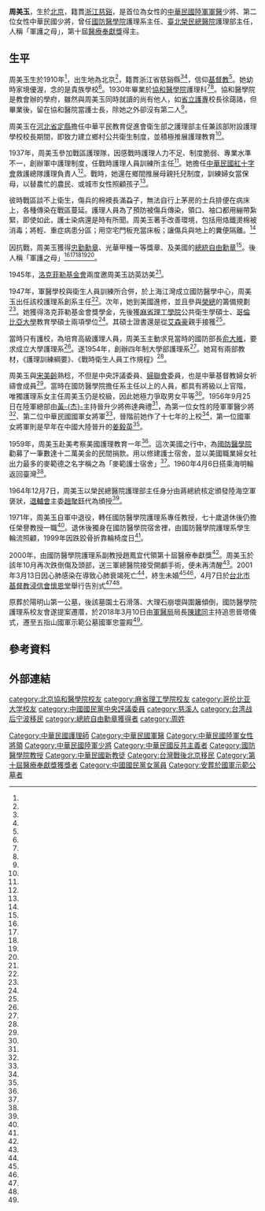 {{Infobox Person
| name   =周美玉
| image     = 
| Sex = 女
| birth_date  =1910年
| birth_place = {{QING|直隸省}}[[順天府|順天府]]
| death_date  ={{death date and age|2001|03|13|1910}}
| death_place = {{ROC|臺北市}}[[內湖區|內湖區]][[三軍總醫院|三軍總醫院]]
| nationality = {{ROC}}
| occupation =護士、軍醫、護理學學者
| alma mater= 協和醫學院<br/>哥倫比亞大學<br/>麻省理工學院
| office = 
| term_start = 
| term_end = 
| spouse = 
| children=
| honours =
}}
'''周美玉'''{{BD|1910年||2001年|3月13日|}}，生於[[北京|北京]]，籍貫[[浙江|浙江]][[慈谿|慈谿]]，是首位為女性的[[中華民國陸軍|中華民國陸軍]][[軍醫|軍醫]]少將、第二位女性中華民國少將，曾任[[國防醫學院|國防醫學院]]護理系主任、[[臺北榮民總醫院|臺北榮民總醫院]]護理部主任，人稱「軍護之母」，第十屆[[醫療奉獻獎|醫療奉獻獎]]得主。

==生平==
周美玉生於1910年<ref name="潘彥妃2"/>，出生地為北京<ref name="林秀美"/>，籍貫浙江省慈谿縣<ref name="應鎮國"/><ref name="蘇家慶"/>，信仰[[基督教|基督教]]<ref name="黃雋永"/>。她幼時家境優渥，念的是貴族學校<ref name="林秀美"/>。1930年畢業於[[協和醫學院|協和醫學院]]護理科<ref name="張典婉"/><ref name="1966-05-14"/>。協和醫學院是教會辦的學府，雖然與周美玉同時就讀的尚有他人，如[[國立臺北護理健康大學|省立護專]]校長徐藹諸，但畢業後，留在協和醫院當護士長，除她之外卻沒有第二人<ref name="1966-05-14"/>。

周美玉在[[河北省|河北省]][[定縣|定縣]]擔任中華平民教育促進會衛生部之護理部主任兼該部附設護理學校校長期間，即致力建立鄉村公共衛生制度，並積極推展護理教育<ref name="蘇家慶"/>。

1937年，周美玉參加戰區護理隊，因感戰時護理人力不足、制度脆弱、專業水準不一，創辦軍中護理制度，任戰時護理人員訓練所主任<ref name="蘇家慶"/>。她擔任[[中華民國紅十字會|中華民國紅十字會]]救護總隊護理負責人<ref name="黃雋永"/>。戰時，她還在鄉間推展母親托兒制度，訓練婦女當保母，以替農忙的農民、或城市女性照顧孩子<ref name="張典婉"/>。

彼時戰區談不上衛生，傷兵的棉襖長滿蝨子，無法自行上茅房的士兵排便在病床上，各種傳染在戰區蔓延。護理人員為了預防被傷兵傳染，領口、袖口都用繃帶紮緊，即使如此，護士染病還是時有所聞。周美玉著手改善環境，包括用烙鐵燙棉被消毒；將輕、重症病患分區；用空宅門板充當床板；讓傷兵與地上的糞便隔離。<ref name="潘彥妃1"/>

因抗戰，周美玉獲得[[忠勤勳章|忠勤勳章]]、光華甲種一等獎章、及美國的[[總統自由勳章|總統自由勳章]]<ref name="1966-05-14"/>。後人稱「軍護之母」<ref name="林秀美"/><ref name="蘇家慶"/><ref name="黃雋永"/><ref name="張典婉"/><ref name="盧德允"/>。

1945年，[[洛克菲勒基金會|洛克菲勒基金會]]兩度邀周美玉訪英訪美<ref name="1966-05-14"/>。

1947年，軍醫學校與衛生人員訓練所合併，於上海江灣成立國防醫學中心，周美玉出任該校護理系創系主任<ref name="蘇家慶"/>。次年，她到美國進修，並且參與[[榮民醫院|榮總]]的籌備規劃<ref name="張典婉"/>。她獲得洛克菲勒基金會獎學金，先後獲[[麻省理工學院|麻省理工學院]]公共衛生學碩士、[[哥倫比亞大學|哥倫比亞大學]]教育學碩士兩項學位<ref name="1966-05-14"/>。其碩士證書還是從[[艾森豪|艾森豪]]親手接獲<ref name="林秀美"/>。

當時只有護校，為培育高級護理人員，周美玉主動求見當時的國防部長[[俞大維|俞大維]]，要求成立大學護理系<ref name="潘彥妃1"/>。遂1954年，創辦四年制大學部護理系<ref name="蘇家慶"/>。她寫有兩部教材，《護理訓練綱要》、《戰時衛生人員工作規程》<ref name="應鎮國"/>。

周美玉與[[宋美齡|宋美齡]]熟稔，不但是中央評議委員、[[婦聯會|婦聯會]]委員，也是中華基督教婦女祈禱會成員<ref name="牟蕾"/>。當時在國防醫學院擔任系主任以上的人員，都具有將級以上官階，唯獨護理系女主任周美玉仍是校級，因此她極力爭取男女平等<ref name="潘彥妃1"/>。1956年9月25日在陸軍總部由[[黃杰_(將軍)|黃-{杰}-]]主持晉升少將佈達典禮<ref name="1956-09-25"/>，為第一位女性的陸軍軍醫少將<ref name="蘇家慶"/>、第二位中華民國國軍女將軍<ref name="盧德允"/>，晉階前她作了十七年的上校<ref name="1966-05-14"/>，第一位國軍女將軍則是早年在中國大陸晉升的[[姜毅英|姜毅英]]<ref name="盧德允"/>。

1959年，周美玉赴美考察美國護理教育一年<ref name="1960-04-07"/>。這次美國之行中，為[[國防醫學院|國防醫學院]]勸募了一筆數達十二萬美金的民間捐款。用以修建護士宿舍，並以美國職業婦女社出力最多的麥範德之名字稱之為「麥範護士宿舍」<ref name="應鎮國"/>。1960年4月6日搭乘海明輪返回臺灣<ref name="1960-04-07"/>。

1964年12月7日，周美玉以榮民總醫院護理部主任身分由蔣總統核定頒發陸海空軍褒狀，[[退輔會|退輔會]]主委[[趙聚鈺|趙聚鈺]]代為頒授<ref name="1964-12-08"/>。

1971年，周美玉自軍中退役，轉任國防醫學院護理系專任教授，七十歲退休後仍擔任榮譽教授一職<ref name="牟蕾"/>。退休後獨身在國防醫學院宿舍裡，由國防醫學院護理系學生輪流照顧，1999年因跌跤骨折靠輪椅度日<ref name="林秀美"/>。

2000年，由國防醫學院護理系副教授趙鳳宜代領第十屆醫療奉獻獎<ref name="陳牆"/>。周美玉於該年10月再次跌倒傷及頭部，送三軍總醫院接受開顱手術，便未再清醒<ref name="潘彥妃2"/>。2001年3月13日因心肺感染在導致心肺衰竭死亡<ref name="林秀美"/>，終生未婚<ref name="潘彥妃2"/><ref name="林秀美"/>，4月7日於[[懷恩堂_(台北市)|台北市基督教浸信會懷恩堂]]舉行告別式<ref name="潘彥妃2"/><ref name="林秀美"/>。

原葬於陽明山第一公墓，後該墓園土石滑落、大理石崩壞與圍籬傾倒，國防醫學院護理系校友會遂提案遷厝，於2018年3月10日由[[軍醫局|軍醫局]]局長[[陳建同|陳建同]]主持追思晉塔儀式，遷至五指山國軍示範公墓國軍忠靈殿<ref name="黃雋永"/>。

==參考資料==
{{Reflist|2|refs=
<ref name="1956-09-25">{{Cite news|url=|title=周美玉晋升少將|author=|language=zh-tw|publisher=《臺灣民聲日報》|date=1956-09-25|accessdate=}}</ref>
<ref name="黃雋永">{{Cite news|url=https://www.ydn.com.tw/News/280744|title=軍護之母 周美玉將軍英靈遷厝五指山 隆重莊嚴|author=黃雋永|language=zh-tw|publisher=《青年日報》|date=2018-03-11|accessdate=2019-12-16|archive-date=2019-12-16|archive-url=https://web.archive.org/web/20191216112723/https://www.ydn.com.tw/News/280744|dead-url=yes}}</ref>
<ref name="陳牆">{{Cite news|url=|title=周美玉 南丁格爾 忠勇典範|author=陳牆|language=zh-tw|publisher=《民生報》|date=2000-04-30|accessdate=}}</ref>
<ref name="盧德允">{{Cite news|url=|title=《她們的故事》女將軍 台灣 4位 對岸逾40|author=盧德允|language=zh-tw|publisher=《聯合報》|date=2006-01-30|accessdate=}}</ref>
<ref name="蘇家慶">{{Cite news|url=https://www.ydn.com.tw/News/58988|title=軍護之母周美玉將軍 開護理教育先河|author=蘇家慶|language=zh-tw|publisher=《青年日報》|date=2016-05-12|accessdate=2019-12-16|archive-date=2019-12-16|archive-url=https://web.archive.org/web/20191216085708/https://www.ydn.com.tw/News/58988|dead-url=yes}}</ref>
<ref name="潘彥妃1">{{Cite news|url=|title=傳奇人物 為護理人員榮譽向總統爭官階 我國唯一女將軍 終身奉獻護理|author=潘彥妃|language=zh-tw|publisher=《聯合報》|date=2001-04-07|accessdate=}}</ref>
<ref name="潘彥妃2">{{Cite news|url=|title=「中華民國南丁格爾」享年93歲 周美玉病逝 今追思禮拜|author=潘彥妃|language=zh-tw|publisher=《聯合報》|date=2001-04-07|accessdate=}}</ref>
<ref name="林秀美">{{Cite news|url=|title=追思護理國寶周美玉 第十屆醫療奉獻獎得主 軍護之母上月病逝|author=林秀美|language=zh-tw|publisher=《民生報》|date=2001-04-07|accessdate=}}</ref>
<ref name="張典婉">{{Cite news|url=|title=我國第一位女將軍 周美玉 軍護之母|author=張典婉|language=zh-tw|publisher=《民生報》|date=1990-12-14|accessdate=}}</ref>
<ref name="1966-05-14">{{Cite news|url=|title=出色當行「列」女傳 偉大的女性 熠熠的將星 周美玉.勳勞卓著 被譽為.護士之母|author=|language=zh-tw|publisher=《聯合報》|date=1966-05-14|accessdate=}}</ref>
<ref name="1960-04-07">{{Cite news|url=|title=女將軍周美玉 赴美考察歸來|author=|language=zh-tw|publisher=《聯合報》|date=1960-04-07|accessdate=}}</ref>
<ref name="1964-12-08">{{Cite news|url=|title=榮總七醫師 獲頒勛獎章|author=|language=zh-tw|publisher=《聯合報》|date=1964-12-08|accessdate=}}</ref>
<ref name="應鎮國">{{Cite news|url=|title=出色當行「列」女傳 宵旰勤勞 天之榮耀 老師哈其孟 含笑喚將軍|author=應鎮國|language=zh-tw|publisher=《聯合報》|date=1966-05-14|accessdate=}}</ref>
<ref name="牟蕾">{{Cite news|url=|title=女將軍周美玉得天獨厚|author=牟蕾|language=zh-tw|publisher=《聯合晚報》|date=1989-01-29|accessdate=}}</ref>
}}

== 外部連結 ==

{{portal box|人物|中華民國|醫學}}
{{authority control}}
{{DEFAULTSORT:Z}}
[[category:北京協和醫學院校友|category:北京協和醫學院校友]]
[[category:麻省理工學院校友|category:麻省理工學院校友]]
[[category:哥伦比亚大学校友|category:哥伦比亚大学校友]]
[[Category:中華民國護理師|Category:中華民國護理師]]
[[Category:中華民國軍醫|Category:中華民國軍醫]]
[[Category:中華民國陸軍女性將領|Category:中華民國陸軍女性將領]]
[[Category:中華民國陸軍少將|Category:中華民國陸軍少將]]
[[Category:中華民國反共主義者|Category:中華民國反共主義者]]
[[Category:國防醫學院教授|Category:國防醫學院教授]]
[[category:中國國民黨中央評議委員|category:中國國民黨中央評議委員]]
[[Category:中華民國新教徒|Category:中華民國新教徒]]
[[Category:台灣戰後北京移民|Category:台灣戰後北京移民]]
[[category:慈溪人|category:慈溪人]]
[[category:台湾战后宁波移民|category:台湾战后宁波移民]]
[[category:總統自由勳章獲得者|category:總統自由勳章獲得者]]
[[Category:第十屆醫療奉獻獎獲獎者|Category:第十屆醫療奉獻獎獲獎者]]
[[category:周姓|category:周姓]]
[[Category:中國國民黨女黨員|Category:中國國民黨女黨員]]
[[Category:安葬於國軍示範公墓者|Category:安葬於國軍示範公墓者]]